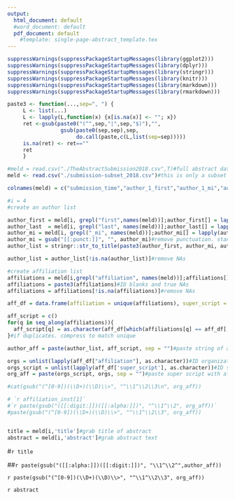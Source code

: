 ```yaml
---
output:
  html_document: default
  #word_document: default
  pdf_document: default
    #template: single-page-abstract_template.tex
---
```


```r
suppressWarnings(suppressPackageStartupMessages(library(ggplot2)))
suppressWarnings(suppressPackageStartupMessages(library(dplyr)))
suppressWarnings(suppressPackageStartupMessages(library(stringr)))
suppressWarnings(suppressPackageStartupMessages(library(knitr)))
suppressWarnings(suppressPackageStartupMessages(library(markdown)))
suppressWarnings(suppressPackageStartupMessages(library(rmarkdown)))

paste3 <- function(...,sep=", ") {
     L <- list(...)
     L <- lapply(L,function(x) {x[is.na(x)] <- ""; x})
     ret <-gsub(paste0("(^",sep,"|",sep,"$)"),"",
                 gsub(paste0(sep,sep),sep,
                      do.call(paste,c(L,list(sep=sep)))))
     is.na(ret) <- ret==""
     ret
     }
```
```r
#meld = read.csv("./TheAbstractSubmission2018.csv",T)#full abstract data
meld <- read.csv("./submission-subset_2018.csv")#this is only a subset of the data. Need to fix special characters in full prior

colnames(meld) = c("submission_time","author_1_first","author_1_mi","author_1_last","email","author_1_affiliation","phone","fax","address","status","moderator","judge","presentation_type","additional_authors","author_2_first","author_2_mi", "author_2_last", "author_2_affiliation","author_3_first", "author_3_mi", "author_3_last", "author_3_affiliation","author_4_first", "author_4_mi", "author_4_last", "author_4_affiliation","author_5_first", "author_5_mi", "author_5_last", "author_5_affiliation","author_6_first", "author_6_mi", "author_6_last", "author_6_affiliation","author_7_first", "author_7_mi", "author_7_last", "author_7_affiliation","author_8_first", "author_8_mi", "author_8_last", "author_8_affiliation","author_9_first", "author_9_mi", "author_9_last", "author_9_affiliation","author_10_first", "author_10_mi", "author_10_last", "author_10_affiliation","title","abstract")

#i = 4
#create an author list

author_first = meld[i, grepl("first",names(meld))];author_first[] = lapply(author_first, as.character)#grab all 1st names
author_last  = meld[i, grepl("last", names(meld))];author_last[] = lapply(author_last, as.character)#grab all last names
author_mi = meld[i, grepl("_mi", names(meld))];author_mi[] = lapply(author_mi, as.character)#grab some middle names
author_mi = gsub("[[:punct:]]", "", author_mi)#remove punctuation. standardize middle initial
author_list = stringr::str_to_title(paste3(author_first, author_mi, author_last, sep=" "))#paste and standardize capitalization. discard '' and ID true NAs

author_list = author_list[!is.na(author_list)]#remove NAs

#create affiliation list
affiliations = meld[i,grepl("affiliation", names(meld))];affiliations[]= lapply(affiliations, as.character)#grab affiliations
affiliations = paste3(affiliations)#ID blanks and true NAs
affiliations = affiliations[!is.na(affiliations)]#remove NAs

aff_df = data.frame(affiliation = unique(affiliations), super_script = 1:length(unique(affiliations)))#create DF of unique starting with 1st author's affiliation

aff_script = c()
for(q in seq_along(affiliations)){
  aff_script[q] = as.character(aff_df[which(affiliations[q] == aff_df[,1]),2])
}#if duplicates. compress to match unique

author_aff = paste(author_list, aff_script, sep = "")#paste string of authors and their affiliation

orgs = unlist(lapply(aff_df["affiliation"], as.character))#ID organization of affiliation vector
orgs_script = unlist(lapply(aff_df['super_script'], as.character))#ID superscript vector
org_aff = paste(orgs_script, orgs, sep = "")#paste super script with affiliation

#cat(gsub("(^[0-9])(\\D+)(\\D)\\>", "^\\1^\\2\\3\n", org_aff))

# `r affiliation_inst[1]`
#`r paste(gsub("([[:digit:]])([[:alpha:]])", "^\\1^\\2", org_aff))`
#paste(gsub("(^[0-9])(\\D+)(\\D)\\>", "^\\1^\\2\\3", org_aff))


title = meld[i,'title']#grab title of abstract
abstract = meld[i,'abstract']#grab abstract text

```

#`r title`

##`r paste(gsub("([[:alpha:]])([[:digit:]])", "\\1^\\2^",author_aff))`

`r paste(gsub("(^[0-9])(\\D+)(\\D)\\>", "^\\1^\\2\\3", org_aff))`

`r abstract`